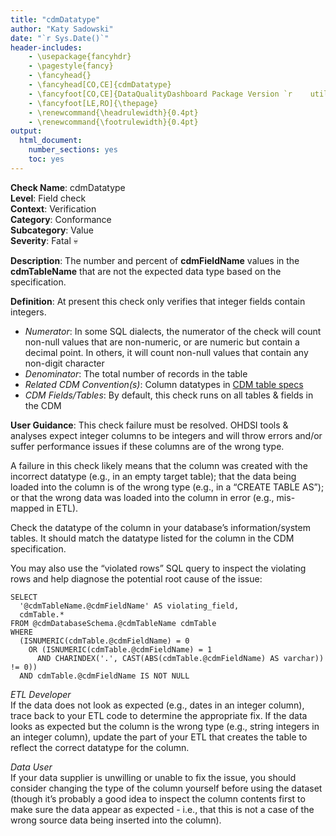 ```yaml
---
title: "cdmDatatype"
author: "Katy Sadowski"
date: "`r Sys.Date()`"
header-includes:
    - \usepackage{fancyhdr}
    - \pagestyle{fancy}
    - \fancyhead{}
    - \fancyhead[CO,CE]{cdmDatatype}
    - \fancyfoot[CO,CE]{DataQualityDashboard Package Version `r    utils::packageVersion("DataQualityDashboard")`}
    - \fancyfoot[LE,RO]{\thepage}
    - \renewcommand{\headrulewidth}{0.4pt}
    - \renewcommand{\footrulewidth}{0.4pt}
output:
  html_document:
    number_sections: yes
    toc: yes
---
```


**Check Name**: cdmDatatype
<br>**Level**: Field check
<br>**Context**: Verification
<br>**Category**: Conformance
<br>**Subcategory**: Value
<br>**Severity**: Fatal &#x1F480;

**Description**: The number and percent of **cdmFieldName** values in the **cdmTableName** that are not the expected data type based on the specification.

**Definition**: At present this check only verifies that integer fields contain integers.

- *Numerator*: In some SQL dialects, the numerator of the check will count non-null values that are non-numeric, or are numeric but contain a decimal point. In others, it will count non-null values that contain any non-digit character
- *Denominator*: The total number of records in the table
- *Related CDM Convention(s)*: Column datatypes in [CDM table specs](https://ohdsi.github.io/CommonDataModel/index.html)
- *CDM Fields/Tables*: By default, this check runs on all tables & fields in the CDM

**User Guidance**: This check failure must be resolved. OHDSI tools & analyses expect integer columns to be integers and will throw errors and/or suffer performance issues if these columns are of the wrong type.

A failure in this check likely means that the column was created with the incorrect datatype (e.g., in an empty target table); that the data being loaded into the column is of the wrong type (e.g., in a “CREATE TABLE AS”); or that the wrong data was loaded into the column in error (e.g., mis-mapped in ETL).

Check the datatype of the column in your database’s information/system tables. It should match the datatype listed for the column in the CDM specification.

You may also use the "violated rows” SQL query to inspect the violating rows and help diagnose the potential root cause of the issue:

```
SELECT  
  '@cdmTableName.@cdmFieldName' AS violating_field,  
  cdmTable.*  
FROM @cdmDatabaseSchema.@cdmTableName cdmTable 
WHERE  
  (ISNUMERIC(cdmTable.@cdmFieldName) = 0  
    OR (ISNUMERIC(cdmTable.@cdmFieldName) = 1  
      AND CHARINDEX('.', CAST(ABS(cdmTable.@cdmFieldName) AS varchar)) != 0)) 
  AND cdmTable.@cdmFieldName IS NOT NULL 
```

*ETL Developer*\
If the data does not look as expected (e.g., dates in an integer column), trace back to your ETL code to determine the appropriate fix. If the data looks as expected but the column is the wrong type (e.g., string integers in an integer column), update the part of your ETL that creates the table to reflect the correct datatype for the column. 

*Data User*\
If your data supplier is unwilling or unable to fix the issue, you should consider changing the type of the column yourself before using the dataset (though it’s probably a good idea to inspect the column contents first to make sure the data appear as expected - i.e., that this is not a case of the wrong source data being inserted into the column).